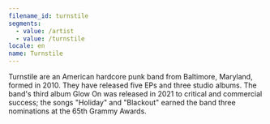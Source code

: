 ```yaml
---
filename_id: turnstile
segments:
  - value: /artist
  - value: /turnstile
locale: en
name: Turnstile
---
```


Turnstile are an American hardcore punk band from Baltimore, Maryland, formed in 2010. They have released five EPs and three studio albums. The band's third album Glow On was released in 2021 to critical and commercial success; the songs "Holiday" and "Blackout" earned the band three nominations at the 65th Grammy Awards.
